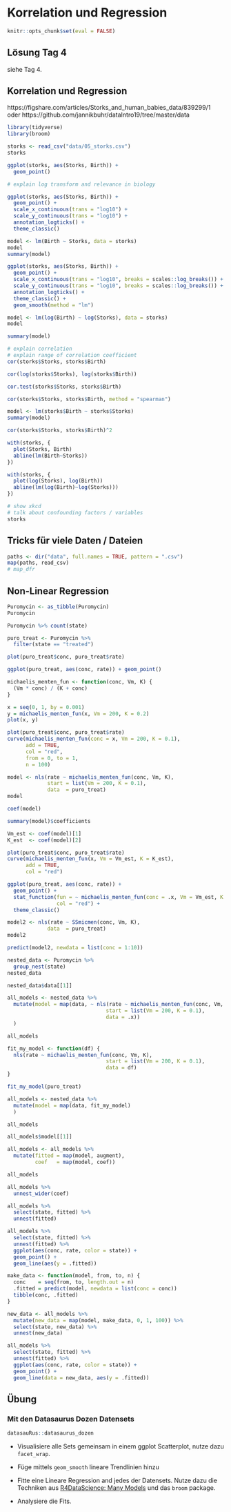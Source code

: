 # Korrelation und Regression {#day5}

```r
knitr::opts_chunk$set(eval = FALSE)
```

## Lösung Tag 4

siehe Tag 4.

## Korrelation und Regression

https://figshare.com/articles/Storks_and_human_babies_data/839299/1 oder
https://github.com/jannikbuhr/dataIntro19/tree/master/data


```r
library(tidyverse)
library(broom)

storks <- read_csv("data/05_storks.csv")
storks
```

```r
ggplot(storks, aes(Storks, Birth)) +
  geom_point()
```

```r
# explain log transform and relevance in biology
```

```r
ggplot(storks, aes(Storks, Birth)) +
  geom_point() +
  scale_x_continuous(trans = "log10") +
  scale_y_continuous(trans = "log10") +
  annotation_logticks() +
  theme_classic()
```


```r
model <- lm(Birth ~ Storks, data = storks)
model
summary(model)
```

```r
ggplot(storks, aes(Storks, Birth)) +
  geom_point() +
  scale_x_continuous(trans = "log10", breaks = scales::log_breaks()) +
  scale_y_continuous(trans = "log10", breaks = scales::log_breaks()) +
  annotation_logticks() +
  theme_classic() +
  geom_smooth(method = "lm")
```


```r
model <- lm(log(Birth) ~ log(Storks), data = storks)
model
```

```r
summary(model)
```

```r
# explain correlation
# explain range of correlation coefficient
cor(storks$Storks, storks$Birth)
```

```r
cor(log(storks$Storks), log(storks$Birth))
```

```r
cor.test(storks$Storks, storks$Birth)
```

```r
cor(storks$Storks, storks$Birth, method = "spearman")
```

```r
model <- lm(storks$Birth ~ storks$Storks)
summary(model)
```

```r
cor(storks$Storks, storks$Birth)^2
```

```r
with(storks, {
  plot(Storks, Birth)
  abline(lm(Birth~Storks))
})
```

```r
with(storks, {
  plot(log(Storks), log(Birth))
  abline(lm(log(Birth)~log(Storks)))
})
```

```r
# show xkcd
# talk about confounding factors / variables
storks
```

## Tricks für viele Daten / Dateien

```r
paths <- dir("data", full.names = TRUE, pattern = ".csv")
map(paths, read_csv)
# map_dfr
```

## Non-Linear Regression

```r
Puromycin <- as_tibble(Puromycin)
Puromycin
```

```r
Puromycin %>% count(state)
```

```r
puro_treat <- Puromycin %>% 
  filter(state == "treated")
```

```r
plot(puro_treat$conc, puro_treat$rate)
```

```r
ggplot(puro_treat, aes(conc, rate)) + geom_point()
```

```r
michaelis_menten_fun <- function(conc, Vm, K) {
  (Vm * conc) / (K + conc)
}
```

```r
x = seq(0, 1, by = 0.001)
y = michaelis_menten_fun(x, Vm = 200, K = 0.2)
plot(x, y)
```


```r
plot(puro_treat$conc, puro_treat$rate)
curve(michaelis_menten_fun(conc = x, Vm = 200, K = 0.1),
      add = TRUE,
      col = "red",
      from = 0, to = 1,
      n = 100)
```

```r
model <- nls(rate ~ michaelis_menten_fun(conc, Vm, K),
             start = list(Vm = 200, K = 0.1),
             data  = puro_treat)
model
```

```r
coef(model)
```

```r
summary(model)$coefficients
```


```r
Vm_est <- coef(model)[1]
K_est  <- coef(model)[2]
```

```r
plot(puro_treat$conc, puro_treat$rate)
curve(michaelis_menten_fun(x, Vm = Vm_est, K = K_est),
      add = TRUE,
      col = "red")
```

```r
ggplot(puro_treat, aes(conc, rate)) +
  geom_point() +
  stat_function(fun = ~ michaelis_menten_fun(conc = .x, Vm = Vm_est, K = K_est),
                col = "red") +
  theme_classic()
```

```r
model2 <- nls(rate ~ SSmicmen(conc, Vm, K),
             data  = puro_treat)
model2
```

```r
predict(model2, newdata = list(conc = 1:10))
```



```r
nested_data <- Puromycin %>% 
  group_nest(state)
nested_data
```

```r
nested_data$data[[1]]
```


```r
all_models <- nested_data %>% 
  mutate(model = map(data, ~ nls(rate ~ michaelis_menten_fun(conc, Vm, K),
                                start = list(Vm = 200, K = 0.1),
                                data = .x))
  )

all_models
```

```r
fit_my_model <- function(df) {
  nls(rate ~ michaelis_menten_fun(conc, Vm, K),
                                start = list(Vm = 200, K = 0.1),
                                data = df)
}
```

```r
fit_my_model(puro_treat)
```


```r
all_models <- nested_data %>% 
  mutate(model = map(data, fit_my_model)
  )

all_models
```

```r
all_models$model[[1]]
```


```r
all_models <- all_models %>% 
  mutate(fitted = map(model, augment),
         coef   = map(model, coef))

all_models
```

```r
all_models %>% 
  unnest_wider(coef)
```

```r
all_models %>% 
  select(state, fitted) %>% 
  unnest(fitted)
```

```r
all_models %>% 
  select(state, fitted) %>% 
  unnest(fitted) %>% 
  ggplot(aes(conc, rate, color = state)) +
  geom_point() +
  geom_line(aes(y = .fitted))
```

```r
make_data <- function(model, from, to, n) {
  conc    = seq(from, to, length.out = n)
  .fitted = predict(model, newdata = list(conc = conc))
  tibble(conc, .fitted)
}

new_data <- all_models %>% 
  mutate(new_data = map(model, make_data, 0, 1, 100)) %>% 
  select(state, new_data) %>% 
  unnest(new_data)
```

```r
all_models %>% 
  select(state, fitted) %>% 
  unnest(fitted) %>% 
  ggplot(aes(conc, rate, color = state)) +
  geom_point() +
  geom_line(data = new_data, aes(y = .fitted))
```


## Übung

### Mit den Datasaurus Dozen Datensets

```r
datasauRus::datasaurus_dozen
```

- Visualisiere alle Sets gemeinsam in einem ggplot Scatterplot,
  nutze dazu `facet_wrap`.
- Füge mittels `geom_smooth` lineare Trendlinien hinzu


- Fitte eine Lineare Regression and jedes der Datensets. Nutze dazu die
  Techniken aus
  [R4DataScience: Many Models](https://r4ds.had.co.nz/many-models.html)
  und das `broom` package.
- Analysiere die Fits.





